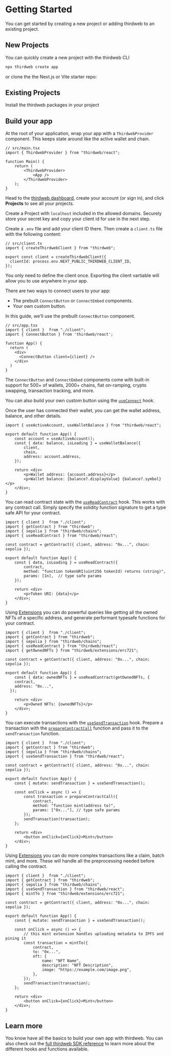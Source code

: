 
# Getting Started

You can get started by creating a new project or adding thirdweb to an existing project.

## New Projects

You can quickly create a new project with the thirdweb CLI

```bash
npx thirdweb create app
```

or clone the the Next.js or Vite starter repo:

<Stack>
<GithubTemplateCard
	title="Next.js + thirdweb starter repo"
	descrption="A starter template for using the thirdweb package in a Next.js app"
	href="https://github.com/thirdweb-example/next-starter"
/>

<GithubTemplateCard
	title="Vite + thirdweb starter repo"
	descrption="A starter template for using the thirdweb package in a Vite app"
	href="https://github.com/thirdweb-example/vite-starter"
/>
</Stack>

## Existing Projects

Install the thirdweb packages in your project

<InstallTabs
	npm="npm i thirdweb"
	yarn="yarn add thirdweb"
	pnpm="pnpm i thirdweb"
    but="bun i thirdweb"
/>

## Build your app

<Steps>
<Step title="Setup the ThirdwebProvider">

At the root of your application, wrap your app with a `ThirdwebProvider` component. This keeps state around like the active wallet and chain.

```tsx
// src/main.tsx
import { ThirdwebProvider } from "thirdweb/react";

function Main() {
	return (
		<ThirdwebProvider>
			<App />
		</ThirdwebProvider>
	);
}
```

</Step>

<Step title="Create the thirdweb client">

Head to the [thirdweb dashboard](https://thirdweb.com/team), create your account (or sign in), and click **Projects** to see all your projects.

Create a Project with `localhost` included in the allowed domains. Securely store your secret key and copy your client id for use in the next step.

Create a `.env` file and add your client ID there. Then create a `client.ts` file with the following content:

```tsx
// src/client.ts
import { createThirdwebClient } from "thirdweb";

export const client = createThirdwebClient({
  clientId: process.env.NEXT_PUBLIC_THIRDWEB_CLIENT_ID,
});
```

You only need to define the client once. Exporting the client vartiable will allow you to use anywhere in your app.

</Step>

<Step title="Connect a wallet">

There are two ways to connect users to your app:

- The prebuilt `ConnectButton` or `ConnectEmbed` components.
- Your own custom button.

In this guide, we'll use the prebuilt `ConnectButton` component.

```tsx
// src/app.tsx
import { client }  from "./client";
import { ConnectButton } from 'thirdweb/react';

function App() {
  return (
    <div>
      <ConnectButton client={client} />
    </div>
  )
}
```

The `ConnectButton` and `ConnectEmbed` components come with built-in support for 500+ of wallets, 2000+ chains, fiat on-ramping, crypto swapping, transaction tracking, and more.

You can also build your own custom button using the [`useConnect`](/react/v5/connecting-wallets/hooks) hook.

</Step>

<Step title="Get the connected wallet information">

Once the user has connected their wallet, you can get the wallet address, balance, and other details.

```tsx
import { useActiveAccount, useWalletBalance } from "thirdweb/react";

export default function App() {
	const account = useActiveAccount();
	const { data: balance, isLoading } = useWalletBalance({
		client,
		chain,
		address: account.address,
	});

	return <div>
        <p>Wallet address: {account.address}</p>
        <p>Wallet balance: {balance?.displayValue} {balance?.symbol}</p>
    </div>;
}
```

</Step>

<Step title="Read blockchain data">

You can read contract state with the [`useReadContract`](/react/v5/useReadContract) hook. This works with any contract call. Simply specify the solidity function signature to get a type safe API for your contract.

```tsx
import { client }  from "./client";
import { getContract } from "thirdweb";
import { sepolia } from "thirdweb/chains";
import { useReadContract } from "thirdweb/react";

const contract = getContract({ client, address: "0x...", chain: sepolia });

export default function App() {
	const { data, isLoading } = useReadContract({
    	contract,
   		method: "function tokenURI(uint256 tokenId) returns (string)",
    	params: [1n],  // type safe params
  	});

	return <div>
        <p>Token URI: {data}</p>
    </div>;
}
```

Using [Extensions](/react/v5/extensions) you can do powerful queries like getting all the owned NFTs of a specific address, and generate performant typesafe functions for your contract.

```tsx
import { client }  from "./client";
import { getContract } from "thirdweb";
import { sepolia } from "thirdweb/chains";
import { useReadContract } from "thirdweb/react";
import { getOwnedNFTs } from "thirdweb/extensions/erc721";

const contract = getContract({ client, address: "0x...", chain: sepolia });

export default function App() {
	const { data: ownedNFTs } = useReadContract(getOwnedNFTs, {
    contract,
    address: "0x...",
  });

	return <div>
        <p>Owned NFTs: {ownedNFTs}</p>
    </div>;
}
```

</Step>

<Step title="Execute transactions">

You can execute transactions with the [`useSendTransaction`](/react/v5/useSendTransaction) hook. Prepare a transaction with the [`prepareContractCall`](/references/typescript/v5/prepareContractCall) function and pass it to the `sendTransaction` function.

```tsx
import { client }  from "./client";
import { getContract } from "thirdweb";
import { sepolia } from "thirdweb/chains";
import { useSendTransaction } from "thirdweb/react";

const contract = getContract({ client, address: "0x...", chain: sepolia });

export default function App() {
	const { mutate: sendTransaction } = useSendTransaction();

	const onClick = async () => {
		const transaction = prepareContractCall({
			contract,
			method: "function mint(address to)",
			params: ["0x..."], // type safe params
		});
		sendTransaction(transaction);
  	};

	return <div>
        <button onClick={onClick}>Mint</button>
    </div>;
}
```

Using [Extensions](/react/v5/extensions/use) you can do more complex transactions like a claim, batch mint, and more. These will handle all the preprocessing needed before calling the contract.

```tsx
import { client }  from "./client";
import { getContract } from "thirdweb";
import { sepolia } from "thirdweb/chains";
import { useSendTransaction } from "thirdweb/react";
import { mintTo } from "thirdweb/extensions/erc721";

const contract = getContract({ client, address: "0x...", chain: sepolia });

export default function App() {
	const { mutate: sendTransaction } = useSendTransaction();

	const onClick = async () => {
		// this mint extension handles uploading metadata to IPFS and pining it
		const transaction = mintTo({
			contract,
			to: "0x...",
			nft: {
				name: "NFT Name",
				description: "NFT Description",
				image: "https://example.com/image.png",
			},
    	});
		sendTransaction(transaction);
  	};

	return <div>
        <button onClick={onClick}>Mint</button>
    </div>;
}
```

</Step>
</Steps>

## Learn more

You know have all the basics to build your own app with thirdweb. You can also check out the [full thirdweb SDK reference](/references/typescript/v5) to learn more about the different hooks and functions available.